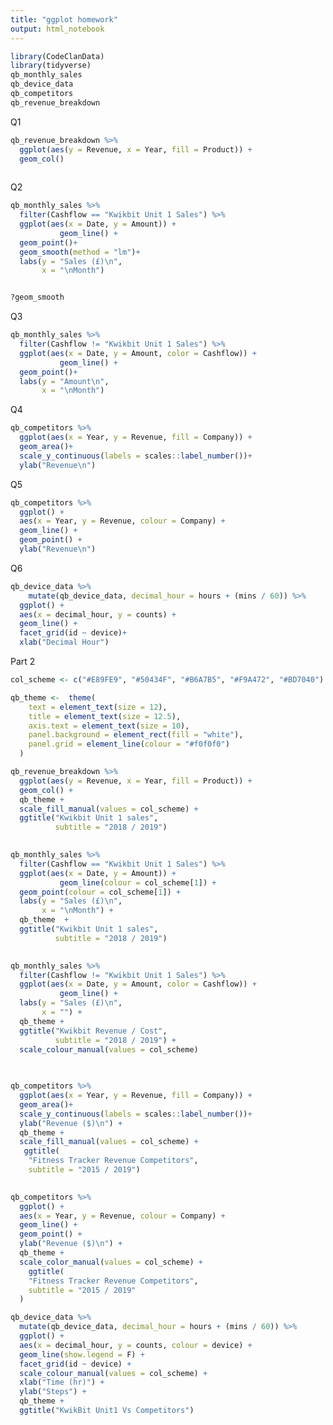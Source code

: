 ```yaml
---
title: "ggplot homework"
output: html_notebook
---
```




```r
library(CodeClanData)
library(tidyverse)
qb_monthly_sales
qb_device_data
qb_competitors
qb_revenue_breakdown

```

Q1
```r
qb_revenue_breakdown %>% 
  ggplot(aes(y = Revenue, x = Year, fill = Product)) +
  geom_col()
  
```

Q2
```r

qb_monthly_sales %>% 
  filter(Cashflow == "Kwikbit Unit 1 Sales") %>% 
  ggplot(aes(x = Date, y = Amount)) +
           geom_line() +
  geom_point()+
  geom_smooth(method = "lm")+
  labs(y = "Sales (£)\n",
       x = "\nMonth")


?geom_smooth

```

Q3
```r
qb_monthly_sales %>% 
  filter(Cashflow != "Kwikbit Unit 1 Sales") %>% 
  ggplot(aes(x = Date, y = Amount, color = Cashflow)) +
           geom_line() +
  geom_point()+
  labs(y = "Amount\n",
       x = "\nMonth")
```

Q4
```r
qb_competitors %>% 
  ggplot(aes(x = Year, y = Revenue, fill = Company)) +
  geom_area()+
  scale_y_continuous(labels = scales::label_number())+
  ylab("Revenue\n")
```
Q5
```r

qb_competitors %>% 
  ggplot() +
  aes(x = Year, y = Revenue, colour = Company) +
  geom_line() +
  geom_point() +
  ylab("Revenue\n")
```

Q6
```r
qb_device_data %>% 
    mutate(qb_device_data, decimal_hour = hours + (mins / 60)) %>%
  ggplot() +
  aes(x = decimal_hour, y = counts) +
  geom_line() + 
  facet_grid(id ~ device)+
  xlab("Decimal Hour")
```

Part 2 
```r
col_scheme <- c("#E89FE9", "#50434F", "#B6A7B5", "#F9A472", "#BD7040")

qb_theme <-  theme(
    text = element_text(size = 12),
    title = element_text(size = 12.5),
    axis.text = element_text(size = 10),
    panel.background = element_rect(fill = "white"),
    panel.grid = element_line(colour = "#f0f0f0")
  )
```

```r
qb_revenue_breakdown %>% 
  ggplot(aes(y = Revenue, x = Year, fill = Product)) +
  geom_col() +
  qb_theme +
  scale_fill_manual(values = col_scheme) +
  ggtitle("Kwikbit Unit 1 sales", 
          subtitle = "2018 / 2019")
  
```

```r
qb_monthly_sales %>% 
  filter(Cashflow == "Kwikbit Unit 1 Sales") %>% 
  ggplot(aes(x = Date, y = Amount)) +
           geom_line(colour = col_scheme[1]) +
  geom_point(colour = col_scheme[1]) +
  labs(y = "Sales (£)\n",
       x = "\nMonth") +
  qb_theme  +
  ggtitle("Kwikbit Unit 1 sales", 
          subtitle = "2018 / 2019")
  
```
```r
qb_monthly_sales %>% 
  filter(Cashflow != "Kwikbit Unit 1 Sales") %>% 
  ggplot(aes(x = Date, y = Amount, color = Cashflow)) +
           geom_line() +
  labs(y = "Sales (£)\n",
       x = "") +
  qb_theme +
  ggtitle("Kwikbit Revenue / Cost", 
          subtitle = "2018 / 2019") +
  scale_colour_manual(values = col_scheme)
  
  
```

```r
qb_competitors %>% 
  ggplot(aes(x = Year, y = Revenue, fill = Company)) +
  geom_area()+
  scale_y_continuous(labels = scales::label_number())+
  ylab("Revenue ($)\n") +
  qb_theme +
  scale_fill_manual(values = col_scheme) +
   ggtitle(
    "Fitness Tracker Revenue Competitors",
    subtitle = "2015 / 2019")
  
```

```r
qb_competitors %>% 
  ggplot() +
  aes(x = Year, y = Revenue, colour = Company) +
  geom_line() +
  geom_point() +
  ylab("Revenue ($)\n") +
  qb_theme +
  scale_color_manual(values = col_scheme) +
    ggtitle(
    "Fitness Tracker Revenue Competitors",
    subtitle = "2015 / 2019"
  )
```

```r
qb_device_data %>% 
  mutate(qb_device_data, decimal_hour = hours + (mins / 60)) %>%
  ggplot() +
  aes(x = decimal_hour, y = counts, colour = device) +
  geom_line(show.legend = F) + 
  facet_grid(id ~ device) +
  scale_colour_manual(values = col_scheme) +
  xlab("Time (hr)") +
  ylab("Steps") +
  qb_theme +
  ggtitle("KwikBit Unit1 Vs Competitors")
```


